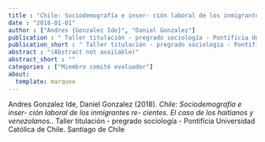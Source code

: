 ```yaml
---
title : "Chile: Sociodemografía e inser- ción laboral de los inmigrantes re- cientes. El caso de los haitianos y venezolanos."
date : "2018-01-01"
author : ["Andres {Gonzalez Ide}", "Daniel Gonzalez"]
publication : " Taller titulación - pregrado sociología - Pontificia Universidad Católica de Chile. Santiago de Chile"
publication_short : " Taller titulación - pregrado sociología - Pontificia Universidad Católica de Chile. Santiago de Chile"
abstract : "(Abstract not available)"
abstract_short : ""
categories : ["Miembro comité evaluador"]
about:
  template: marquee
---
```



::: {.callout-note title="How to cite this work"}

Andres Gonzalez Ide, Daniel Gonzalez (2018). *Chile: Sociodemografía e inser- ción laboral de los inmigrantes re- cientes. El caso de los haitianos y venezolanos.*.  Taller titulación - pregrado sociología - Pontificia Universidad Católica de Chile. Santiago de Chile

:::


